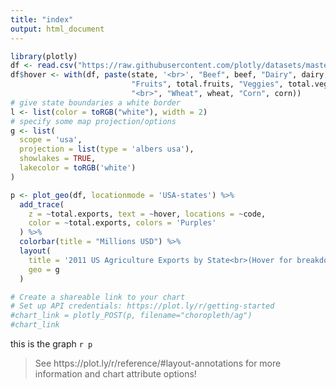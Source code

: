 ```yaml
---
title: "index"
output: html_document
---
```


```r

library(plotly)
df <- read.csv("https://raw.githubusercontent.com/plotly/datasets/master/2011_us_ag_exports.csv")
df$hover <- with(df, paste(state, '<br>', "Beef", beef, "Dairy", dairy, "<br>",
                           "Fruits", total.fruits, "Veggies", total.veggies,
                           "<br>", "Wheat", wheat, "Corn", corn))
# give state boundaries a white border
l <- list(color = toRGB("white"), width = 2)
# specify some map projection/options
g <- list(
  scope = 'usa',
  projection = list(type = 'albers usa'),
  showlakes = TRUE,
  lakecolor = toRGB('white')
)

p <- plot_geo(df, locationmode = 'USA-states') %>%
  add_trace(
    z = ~total.exports, text = ~hover, locations = ~code,
    color = ~total.exports, colors = 'Purples'
  ) %>%
  colorbar(title = "Millions USD") %>%
  layout(
    title = '2011 US Agriculture Exports by State<br>(Hover for breakdown)',
    geo = g
  )

# Create a shareable link to your chart
# Set up API credentials: https://plot.ly/r/getting-started
#chart_link = plotly_POST(p, filename="choropleth/ag")
#chart_link

```
this is the graph
`r p` 

> See https://plot.ly/r/reference/#layout-annotations for more information and chart attribute options!
